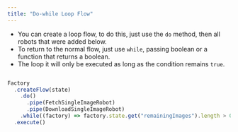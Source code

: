 ```yaml
---
title: "Do-while Loop Flow"
---
```


- You can create a loop flow, to do this, just use the `do` method, then all robots that were added below.
- To return to the normal flow, just use `while`, passing boolean or a function that returns a boolean.
- The loop it will only be executed as long as the condition remains `true`.

```ts

Factory
  .createFlow(state)
    .do()
      .pipe(FetchSingleImageRobot)
      .pipe(DownloadSingleImageRobot)
    .while((factory) => factory.state.get("remainingImages").length > 0)
  .execute()

```